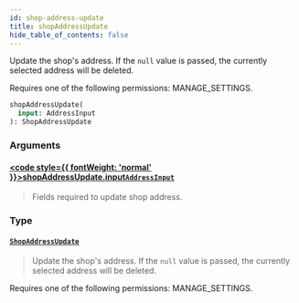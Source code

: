```yaml
---
id: shop-address-update
title: shopAddressUpdate
hide_table_of_contents: false
---
```








Update the shop's address. If the `null` value is passed, the currently selected address will be deleted. 

Requires one of the following permissions: MANAGE_SETTINGS.

```graphql
shopAddressUpdate(
  input: AddressInput
): ShopAddressUpdate
```


### Arguments

#### [<code style={{ fontWeight: 'normal' }}>shopAddressUpdate.<b>input</b></code>](#)<Bullet />[`AddressInput`](../../../developer/api-reference/inputs/address-input) <Badge class="secondary" text="input"/>
> Fields required to update shop address.
> 

### Type

#### [`ShopAddressUpdate`](../../../developer/api-reference/objects/shop-address-update) <Badge class="secondary" text="object"/>
> Update the shop's address. If the `null` value is passed, the currently selected address will be deleted. 

Requires one of the following permissions: MANAGE_SETTINGS.
> 





